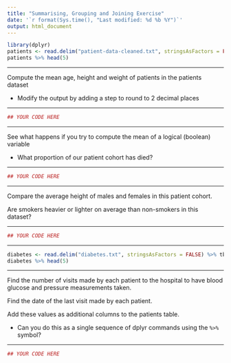 ```yaml
---
title: "Summarising, Grouping and Joining Exercise"
date: '`r format(Sys.time(), "Last modified: %d %b %Y")`'
output: html_document
---
```


```r
library(dplyr)
patients <- read.delim("patient-data-cleaned.txt", stringsAsFactors = FALSE) %>% tbl_df
patients %>% head(5)
```

******

Compute the mean age, height and weight of patients in the patients dataset

- Modify the output by adding a step to round to 2 decimal places

******

```r
## YOUR CODE HERE
```

******

See what happens if you try to compute the mean of a logical (boolean) variable

- What proportion of our patient cohort has died?

******

```r
## YOUR CODE HERE
```

******

Compare the average height of males and females in this patient cohort.

Are smokers heavier or lighter on average than non-smokers in this dataset?

******

```r
## YOUR CODE HERE
```

******

```r
diabetes <- read.delim("diabetes.txt", stringsAsFactors = FALSE) %>% tbl_df
diabetes %>% head(5)
```

******

Find the number of visits made by each patient to the hospital to have blood glucose and pressure measurements taken.

Find the date of the last visit made by each patient.

Add these values as additional columns to the patients table.

- Can you do this as a single sequence of dplyr commands using the `%>%` symbol?

******

```r
## YOUR CODE HERE
```
